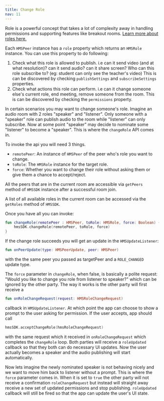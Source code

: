 ```yaml
---
title: Change Role
nav: 11
---
```


Role is a powerful concept that takes a lot of complexity away in handling permissions and supporting features like breakout rooms. [Learn more about roles here.](../foundation/templates-and-roles)

Each `HMSPeer` instance has a `role` property which returns an `HMSRole` instance. You can use this property to do following:

1. Check what this role is allowed to publish. i.e can it send video (and at what resolution)? can it send audio? can it share screen? Who can this role subscribe to? (eg: student can only see the teacher's video) This is can be discovered by checking `publishSettings` and `subscribeSettings` properties.
2. Check what actions this role can perform. i.e can it change someone else's current role, end meeting, remove someone from the room. This is can be discovered by checking the `permissions` property.

In certain scenarios you may want to change someone's role. Imagine an audio room with 2 roles "speaker" and "listener". Only someone with a "speaker" role can publish audio to the room while "listener" can only subscribe. Now at some point "speaker" may decide to nominate some "listener" to become a "speaker". This is where the `changeRole` API comes in.

To invoke the api you will need 3 things.
- `remotePeer`: An instance of `HMSPeer` of the peer who's role you want to change.
- `toRole`: The `HMSRole` instance for the target role. 
- `force`: Whether you want to change their role without asking them or give them a chance to accept/reject.

All the peers that are in the current room are accessible via `getPeers` method of `HMSSDK` instance after a successful room join.

A list of all available roles in the current room can be accessed via the `getRoles` method of `HMSSDK`.

Once you have all you can invoke:

```kotlin
fun changeRole(remotePeer : HMSPeer, toRole: HMSRole, force: Boolean) {
    hmsSDK.changeRole(remotePeer, toRole, force)
}
```

If the change role succeeds you will get an update in the `HMSUpdateListener`:

```kotlin
fun onPeerUpdate(type: HMSPeerUpdate, peer: HMSPeer)
```

with the the same peer you passed as targetPeer and a `ROLE_CHANGED` update type.

The `force` parameter in `changeRole`, when false, is basically a polite request: "Would you like to change you role from listener to speaker?" which can be ignored by the other party. The way it works is the other party will first receive a 

```kotlin
fun onRoleChangeRequest(request: HMSRoleChangeRequest)
```

callback in `HMSUpdateListener`. At which point the app can choose to show a prompt to the user asking for permission. If the user accepts, app should call 

```kotlin
hmsSDK.acceptChangeRole(hmsRoleChangeRequest)
```

with the same request which it received in `onRoleChangeRequest` which completes the `changeRole` loop. Both parties will receive a `roleUpdated` callback so that they both can do necessary UI updates. Now the user actually becomes a speaker and the audio publishing will start automatically. 

Now lets imagine the newly nominated speaker is not behaving nicely and we want to move him back to listener without a prompt. This is where the `force` parameter comes in. When it is set to `true` the other party will not receive a confirmation `roleChangeRequest` but instead will straight away receive a new set of updated permissions and stop publishing. `roleUpdated` callback will still be fired so that the app can update the user's UI state.